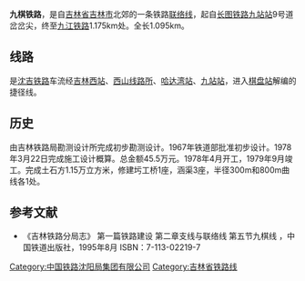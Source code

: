 {{refimprove|time=2015-04-06T01:32:51+00:00}}
{{Infobox rail system-route
|box_width=
|rail_name=九棋铁路
|other_name= 
|banner_color=
|image=
|imagesize=
|caption=
|system_map=
|mapimage_width=
|map_bgcolor=
|code_name=
|locale={{PRC}}
|service_type=联络线
|network=
|begin_operation=
|end_operation=
|operation_note=
|system_length= 
|length_in_operation= 
|total_length= 
|line_title=
|lines=
|stations=
|route_title=
|main_route=
|secondary_route=
|branch_route=
|standard=
|main_stations= 
|ridership=
|fleet_size=
|max_speed=
|track_gauge=1435毫米（[[标准轨|标准轨]]）
|min_radius=
|max_grade=
|block_signal=
|electrified=
|engine=
|depot=
|operator=[[沈阳铁路局|沈阳铁路局]]吉林车务段
|route_map={{bs-map|inline=1|map=
CONTg~~ ~~ ~~ ~~{{RoutemapRoute|Licon=u|[[长图铁路|长图铁路]]往[[长春站|长春]]方向}}
HST~~0~~[[新九站站|新九站]]
HSTq\ABZgr+r\~~ ~~ ~~ ~~{{RoutemapRoute|Licon=l|[[长图铁路|长图铁路]]往[[九站站|九站]]方向}}
WASSERq\hKRZW\WASSERq~~ ~~ ~~ ~~松花江大桥
STR~~ ~~ 
CONTgq\ABZgr+r\~~ ~~ ~~ ~~{{RoutemapRoute|Licon=l|[[龙舒铁路|龙舒铁路]]往[[吉林北站|吉林北站]]方向}}
HST~~ ~~[[棋盘站|棋盘站]]
\ABZgl\CONTfq~~ ~~ ~~ ~~{{RoutemapRoute|[[龙舒铁路|龙舒铁路]]往[[舒兰站|舒兰站]]方向|Ricon=r}}
CONTf~~ ~~ ~~ ~~{{RoutemapRoute|Licon=d|[[九江铁路|九江铁路]]往[[江密峰站|江密峰]]方向}}
}}
}}
'''九棋铁路'''，是自[[吉林省|吉林省]][[吉林市|吉林市]]北郊的一条铁路[[联络线|联络线]]，起自[[长图铁路|长图铁路]][[九站站|九站站]]9号道岔岔尖，终至[[九江铁路|九江铁路]]1.175km处。全长1.095km。

==线路==  
是[[沈吉铁路|沈吉铁路]]车流经[[吉林西站|吉林西站]]、[[西山线路所|西山线路所]]、[[哈达湾站|哈达湾站]]、[[九站站|九站站]]，进入[[棋盘站|棋盘站]]解编的捷径线。 

==历史== 
由吉林铁路局勘测设计所完成初步勘测设计。1967年铁道部批准初步设计。1978年3月22日完成施工设计概算。总金额45.5万元。1978年4月开工，1979年9月竣工。完成土石方1.15万立方米，修建圬工桥1座，涵渠3座，半径300m和800m曲线各1处。
==参考文献==
<references/>
* 《吉林铁路分局志》 第一篇铁路建设  第二章支线与联络线   第五节九棋线 ，中国铁道出版社，1995年8月 ISBN：7-113-02219-7 
 
{{中国铁路}}

[[Category:中国铁路沈阳局集团有限公司|Category:中国铁路沈阳局集团有限公司]]
[[Category:吉林省铁路线|Category:吉林省铁路线]]
{{China-rail-stub}}